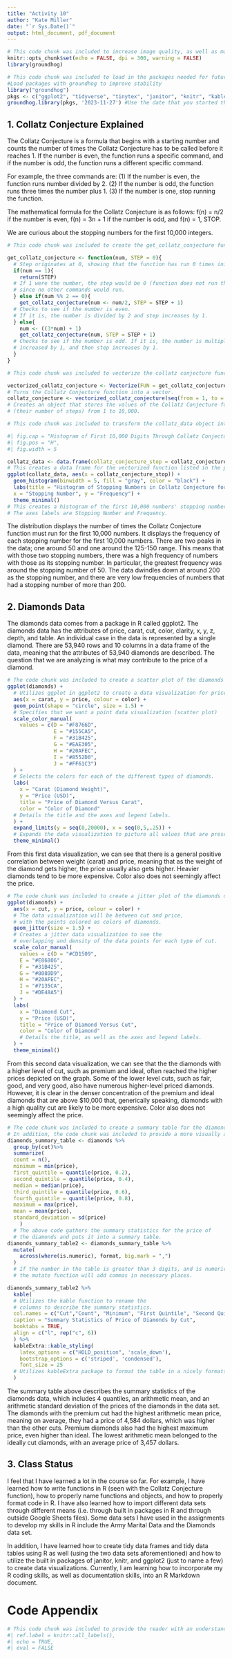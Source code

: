 ---
title: "Activity 10"
author: "Kate Miller"
date: "`r Sys.Date()`"
output: html_document, pdf_document
---

```{r setup, include=FALSE}
# This code chunk was included to increase image quality, as well as made code chunks not visible to the reader until the code appendix. It also was included to import the groundhog package, which aids in the importation of other packages in a future code chunk.
knitr::opts_chunk$set(echo = FALSE, dpi = 300, warning = FALSE)
library(groundhog)
```

```{r loadPackages}
# This code chunk was included to load in the packages needed for future code chunks on this R Markdown file, using the groundhog package. 
#Load packages with groundhog to improve stability
library("groundhog")
pkgs <- c("ggplot2", "tidyverse", "tinytex", "janitor", "knitr", "kableExtra", "dplyr")
groundhog.library(pkgs, '2023-11-27') #Use the date that you started the project here
```

## 1. Collatz Conjecture Explained

The Collatz Conjecture is a formula that begins with a starting number and counts the number of times the Collatz Conjecture has to be called before it reaches 1. If the number is even, the function runs a specific command, and if the number is odd, the function runs a different specific command.

For example, the three commands are: (1) If the number is even, the function runs number divided by 2. (2) If the number is odd, the function runs three times the number plus 1. (3) If the number is one, stop running the function.

The mathematical formula for the Collatz Conjecture is as follows: f(n) = n/2 if the number is even, f(n) = 3n + 1 if the number is odd, and f(n) = 1, STOP.

We are curious about the stopping numbers for the first 10,000 integers.

```{r collatzConjectureFunction}
# This code chunk was included to create the get_collatz_conjecture function, which takes the input of a number and outputs the step. The step is determined by how many times the get_collatz_conjecture has to run or recurse until the input number reaches 1. 

get_collatz_conjecture <- function(num, STEP = 0){
  # Step originates at 0, showing that the function has run 0 times initially.
  if(num == 1){
    return(STEP)
  # If 1 were the number, the step would be 0 (function does not run through at all) 
  # since no other commands would run.
  } else if(num %% 2 == 0){
    get_collatz_conjecture(num <- num/2, STEP = STEP + 1)
  # Checks to see if the number is even. 
  # If it is, the number is divided by 2 and step increases by 1.
  } else{
    num <- ((3*num) + 1)
    get_collatz_conjecture(num, STEP = STEP + 1)
  # Checks to see if the number is odd. If it is, the number is multiplied by 3 and then 
  # increased by 1, and then step increases by 1.
  }
}
```

```{r collatzConjectureVectorization}
# This code chunk was included to vectorize the collatz conjecture function to convert the function from scalar to vector, which allows for the creation of a new object, called the collatz_conjecture, to cycle the first 10,000 numbers (integers) through the get_collatz_conjecture function. The get_collatz_conjecture function returns how many times the function had to recurse before reaching the number 1. 

vectorized_collatz_conjecture <- Vectorize(FUN = get_collatz_conjecture, vectorize.args = 'num')
# Turns the Collatz Conjecture function into a vector.
collatz_conjecture <- vectorized_collatz_conjecture(seq(from = 1, to = 10000))
# Creates an object that stores the values of the Collatz Conjecture function
# (their number of steps) from 1 to 10,000.
```

```{r collatzConjectureHistogram}
# This code chunk was included to transform the collatz_data object into a data frame that could be used to create a histogram for the first 10,000 numbers in the Collatz Conjecture with their stopping times. The stopping times come from how many times the Collatz Conjecture has to run before the number hits 1. 

#| fig.cap = "Histogram of First 10,000 Digits Through Collatz Conjecture",
#| fig.pos = "H",
#| fig.width = 5 

collatz_data <- data.frame(collatz_conjecture_stop = collatz_conjecture)
# This creates a data frame for the vectorized function listed in the previous code chunk. 
ggplot(collatz_data, aes(x = collatz_conjecture_stop)) +
  geom_histogram(binwidth = 5, fill = "gray", color = "black") +
  labs(title = "Histogram of Stopping Numbers in Collatz Conjecture for 10,000 Digits",
  x = "Stopping Number", y = "Frequency") +
  theme_minimal()
# This creates a histogram of the first 10,000 numbers' stopping numbers using ggplot. 
# The axes labels are Stopping Number and Frequency. 
```

The distribution displays the number of times the Collatz Conjecture function must run for the first 10,000 numbers. It displays the frequency of each stopping number for the first 10,000 numbers. There are two peaks in the data; one around 50 and one around the 125-150 range. This means that with those two stopping numbers, there was a high frequency of numbers with those as its stopping number. In particular, the greatest frequency was around the stopping number of 50. The data dwindles down at around 200 as the stopping number, and there are very low frequencies of numbers that had a stopping number of more than 200.

## 2. Diamonds Data

The diamonds data comes from a package in R called ggplot2. The diamonds data has the attributes of price, carat, cut, color, clarity, x, y, z, depth, and table. An individual case in the data is represented by a single diamond. There are 53,940 rows and 10 columns in a data frame of the data, meaning that the attributes of 53,940 diamonds are described. The question that we are analyzing is what may contribute to the price of a diamond.

```{r diamondsDataVisualizationCaratPrice}
# The code chunk was included to create a scatter plot of the diamonds data by showing the relationship between diamond carat, price, and color.
ggplot(diamonds) +
  # Utilizes ggplot in ggplot2 to create a data visualization for price and carat of diamonds.
  aes(x = carat, y = price, colour = color) +
  geom_point(shape = "circle", size = 1.5) +
  # Specifies that we want a point data visualization (scatter plot)
  scale_color_manual(
    values = c(D = "#F8766D",
               E = "#155CA5",
               F = "#31B425",
               G = "#EAE305",
               H = "#20AFEC",
               I = "#8552D0",
               J = "#FF61C3")
  ) +
  # Selects the colors for each of the different types of diamonds.
  labs(
    x = "Carat (Diamond Weight)",
    y = "Price (USD)",
    title = "Price of Diamond Versus Carat",
    color = "Color of Diamond"
  # Details the title and the axes and legend labels. 
  ) +
  expand_limits(y = seq(0,20000), x = seq(0,5,.25)) +
  # Expands the data visualization to picture all values that are present.
  theme_minimal()
```

From this first data visualization, we can see that there is a general positive correlation between weight (carat) and price, meaning that as the weight of the diamond gets higher, the price usually also gets higher. Heavier diamonds tend to be more expensive. Color also does not seemingly affect the price.

```{r diamondsDataVisualizationCutPrice}
# The code chunk was included to create a jitter plot of the diamonds data by showing the relationship between diamond cut, price, and color.
ggplot(diamonds) +
  aes(x = cut, y = price, colour = color) +
  # The data visualization will be between cut and price, 
  # with the points colored as colors of diamonds.
  geom_jitter(size = 1.5) +
  # Creates a jitter data visualization to see the 
  # overlapping and density of the data points for each type of cut. 
  scale_color_manual(
    values = c(D = "#CD1509",
    E = "#E86806",
    F = "#31B425",
    G = "#8080D9",
    H = "#20AFEC",
    I = "#7135CA",
    J = "#DE48A5")
  ) +
  labs(
    x = "Diamond Cut",
    y = "Price (USD)",
    title = "Price of Diamond Versus Cut",
    color = "Color of Diamond"
    # Details the title, as well as the axes and legend labels.
  ) +
  theme_minimal()

```

From this second data visualization, we can see that the the diamonds with a higher level of cut, such as premium and ideal, often reached the higher prices depicted on the graph. Some of the lower level cuts, such as fair, good, and very good, also have numerous higher-level priced diamonds. However, it is clear in the denser concentration of the premium and ideal diamonds that are above \$10,000 that, generically speaking, diamonds with a high quality cut are likely to be more expensive. Color also does not seemingly affect the price.

```{r diamondsDataSummaryTable}
# The code chunk was included to create a summary table for the diamonds data grouped by cut. The summary table displays a 7 number summary, the count, and the arithmetic mean and arithmetic standard deviation of the diamonds data grouped by cut.
# In addition, the code chunk was included to provide a more visually appealing summary table through the use of the kableExtra package.
diamonds_summary_table <- diamonds %>%
  group_by(cut)%>%
  summarize(
  count = n(),
  minimum = min(price),
  first_quintile = quantile(price, 0.2),
  second_quintile = quantile(price, 0.4),
  median = median(price),
  third_quintile = quantile(price, 0.6),
  fourth_quintile = quantile(price, 0.8),
  maximum = max(price),
  mean = mean(price),
  standard_deviation = sd(price)
    )
  # The above code gathers the summary statistics for the price of 
  # the diamonds and puts it into a summary table.
diamonds_summary_table2 <- diamonds_summary_table %>%
  mutate(
    across(where(is.numeric), format, big.mark = ",")
  )
  # If the number in the table is greater than 3 digits, and is numeric, 
  # the mutate function will add commas in necessary places.

diamonds_summary_table2 %>%
  kable(
  # Utilizes the kable function to rename the 
  # columns to describe the summary statistics.
  col.names = c("Cut","Count", "Minimum", "First Quintile", "Second Quintile", "Median", "Third Quintile", "Fourth Quintile", "Maximum", "Arithmetic Mean", "Arithmetic Standard Deviation"),
  caption = "Summary Statistics of Price of Diamonds by Cut",
  booktabs = TRUE,
  align = c("l", rep("c", 6))
  ) %>%
  kableExtra::kable_styling(
    latex_options = c("HOLD_position", 'scale_down'),
    bootstrap_options = c('striped', 'condensed'),
    font_size = 25
  # Utilizes kableExtra package to format the table in a nicely formatted way.
  ) 

```

The summary table above describes the summary statistics of the diamonds data, which includes 4 quantiles, an arithmetic mean, and an arithmetic standard deviation of the prices of the diamonds in the data set. The diamonds with the premium cut had the highest arithmetic mean price, meaning on average, they had a price of 4,584 dollars, which was higher than the other cuts. Premium diamonds also had the highest maximum price, even higher than ideal. The lowest arithmetic mean belonged to the ideally cut diamonds, with an average price of 3,457 dollars.  

## 3. Class Status

I feel that I have learned a lot in the course so far. For example, I have learned how to write functions in R (seen with the Collatz Conjecture function), how to properly name functions and objects, and how to properly format code in R. I have also learned how to import different data sets through different means (i.e. through built in packages in R and through outside Google Sheets files). Some data sets I have used in the assignments to develop my skills in R include the Army Marital Data and the Diamonds data set.

In addition, I have learned how to create tidy data frames and tidy data tables using R as well (using the two data sets aforementioned) and how to utilize the built in packages of janitor, knitr, and ggplot2 (just to name a few) to create data visualizations. Currently, I am learning how to incorporate my R coding skills, as well as documentation skills, into an R Markdown document.

\newpage
# Code Appendix
``` {r codeAppedix}
# This code chunk was included to provide the reader with an understanding of the code behind the data visualizations depicted in the R Markdown file. It combines the code chunks together to create a code appendix.
#| ref.label = knitr::all_labels(),
#| echo = TRUE,
#| eval = FALSE
```